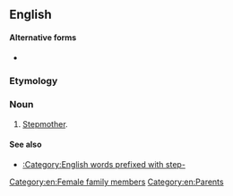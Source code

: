 ==English==

====Alternative forms====
*{{l|en|stepmum}} {{q|Britain, Australia, Canada, New England}}

===Etymology===
{{prefix|en|step|mom}}

===Noun===
{{en-noun}}

# {{lb|en|US|informal}} [[stepmother|Stepmother]].

====See also====
* [[:Category:English words prefixed with step-]]

[[Category:en:Female family members]]
[[Category:en:Parents]]